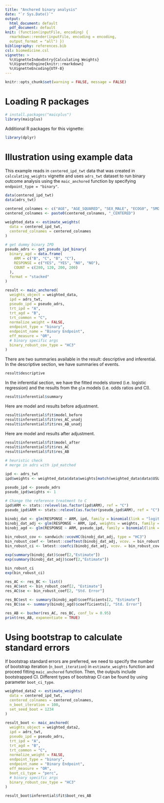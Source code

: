 ```yaml
---
title: "Anchored binary analysis"
date: "`r Sys.Date()`"
output: 
  html_document: default
  pdf_document: default
knit: (function(inputFile, encoding) {
  rmarkdown::render(inputFile, encoding = encoding,
  output_format = "all") })
bibliography: references.bib
csl: biomedicine.csl
vignette: >
  %\VignetteIndexEntry{Calculating Weights}
  %\VignetteEngine{knitr::rmarkdown}
  %\VignetteEncoding{UTF-8}
---
```


<style type="text/css">

body{ /* Normal  */
      font-size: 14px;
  }
td {  /* Table  */
  font-size: 10px;
}
h1.title {
  font-size: 38px;
}
h1 { /* Header 1 */
  font-size: 28px;
  }
h2 { /* Header 2 */
    font-size: 22px;
}
h3 { /* Header 3 */
  font-size: 18px;
}
code.r{ /* Code block */
    font-size: 12px;
}
pre { /* Code block - determines code spacing between lines */
    font-size: 14px;
}
</style>

```r
knitr::opts_chunk$set(warning = FALSE, message = FALSE)
```

# Loading R packages

```r
# install.packages("maicplus")
library(maicplus)
```

Additional R packages for this vignette:

```r
library(dplyr)
```

# Illustration using example data

This example reads in `centered_ipd_twt` data that was created in `calculating_weights` vignette and uses `adrs_twt` dataset to run binary outcome analysis using the `maic_anchored` function by specifying `endpoint_type = "binary"`.

```r
data(centered_ipd_twt)
data(adrs_twt)

centered_colnames <- c("AGE", "AGE_SQUARED", "SEX_MALE", "ECOG0", "SMOKE", "N_PR_THER_MEDIAN")
centered_colnames <- paste0(centered_colnames, "_CENTERED")

weighted_data <- estimate_weights(
  data = centered_ipd_twt, 
  centered_colnames = centered_colnames
)

# get dummy binary IPD
pseudo_adrs <- get_pseudo_ipd_binary(
  binary_agd = data.frame(
    ARM = c("B", "C", "B", "C"),
    RESPONSE = c("YES", "YES", "NO", "NO"),
    COUNT = c(280, 120, 200, 200)
  ),
  format = "stacked"
)

result <- maic_anchored(
  weights_object = weighted_data,
  ipd = adrs_twt,
  pseudo_ipd = pseudo_adrs,
  trt_ipd = "A",
  trt_agd = "B",
  trt_common = "C",
  normalize_weight = FALSE,
  endpoint_type = "binary",
  endpoint_name = "Binary Endpoint",
  eff_measure = "OR",
  # binary specific args
  binary_robust_cov_type = "HC3"
)
```

There are two summaries available in the result: descriptive and inferential. In the descriptive section, we have summaries of events. 

```r
result$descriptive
```

In the inferential section, we have the fitted models stored (i.e. logistic regression) and the results from the `glm` models (i.e. odds ratios and CI). 

```r
result$inferential$summary
```

Here are model and results before adjustment.

```r
result$inferential$fit$model_before
result$inferential$fit$res_AC_unadj
result$inferential$fit$res_AB_unadj
```

Here are model and results after adjustment.

```r
result$inferential$fit$model_after
result$inferential$fit$res_AC
result$inferential$fit$res_AB
```

```r
# heuristic check
# merge in adrs with ipd_matched

ipd <- adrs_twt
ipd$weights <- weighted_data$data$weights[match(weighted_data$data$USUBJID, ipd$USUBJID)]

pseudo_ipd <- pseudo_adrs
pseudo_ipd$weights <- 1

# Change the reference treatment to C
ipd$ARM <- stats::relevel(as.factor(ipd$ARM), ref = "C")
pseudo_ipd$ARM <- stats::relevel(as.factor(pseudo_ipd$ARM), ref = "C")

binobj_dat <- glm(RESPONSE ~ ARM, ipd, family = binomial(link = "logit"))
binobj_dat_adj <- glm(RESPONSE ~ ARM, ipd, weights = weights, family = binomial(link = "logit")) |> suppressWarnings()
binobj_agd <- glm(RESPONSE ~ ARM, pseudo_ipd, family = binomial(link = "logit"))

bin_robust_cov <- sandwich::vcovHC(binobj_dat_adj, type = "HC3")
bin_robust_coef <- lmtest::coeftest(binobj_dat_adj, vcov. = bin_robust_cov)
bin_robust_ci <- lmtest::coefci(binobj_dat_adj, vcov. = bin_robust_cov)

exp(summary(binobj_dat)$coef[2,"Estimate"])
exp(summary(binobj_dat_adj)$coef[2,"Estimate"])

bin_robust_ci
exp(bin_robust_ci)

res_AC <- res_BC <- list()
res_AC$est <- bin_robust_coef[2, "Estimate"]
res_AC$se <- bin_robust_coef[2, "Std. Error"]

res_BC$est <- summary(binobj_agd)$coefficients[2, "Estimate"]
res_BC$se <- summary(binobj_agd)$coefficients[2, "Std. Error"]

res_AB <- bucher(res_AC, res_BC, conf_lv = 0.95)
print(res_AB, exponentiate = TRUE)
```

# Using bootstrap to calculate standard errors

If bootstrap standard errors are preferred, we need to specify the number of bootstrap iteration (`n_boot_iteration`) in `estimate_weights` function and proceed fitting `maic_anchored` function. Then, the outputs include bootstrapped CI. Different types of bootstrap CI can be found by using parameter `boot_ci_type`.

```r
weighted_data2 <- estimate_weights(
  data = centered_ipd_twt,
  centered_colnames = centered_colnames,
  n_boot_iteration = 100,
  set_seed_boot = 1234
)

result_boot <- maic_anchored(
  weights_object = weighted_data2,
  ipd = adrs_twt,
  pseudo_ipd = pseudo_adrs,
  trt_ipd = "A",
  trt_agd = "B",
  trt_common = "C",
  normalize_weight = FALSE,
  endpoint_type = "binary",
  endpoint_name = "Binary Endpoint",
  eff_measure = "OR",
  boot_ci_type = "perc",
  # binary specific args
  binary_robust_cov_type = "HC3"
)

result_boot$inferential$fit$boot_res_AB
```
